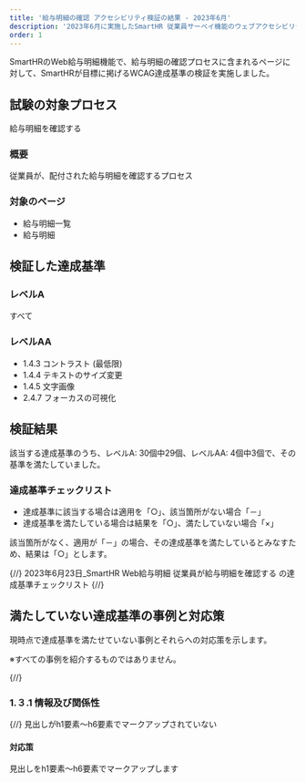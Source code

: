 ```yaml
---
title: '給与明細の確認 アクセシビリティ検証の結果 - 2023年6月'
description: '2023年6月に実施したSmartHR 従業員サーベイ機能のウェブアクセシビリティ検証の結果を公開しています。'
order: 1
---
```


SmartHRのWeb給与明細機能で、給与明細の確認プロセスに含まれるページに対して、SmartHRが目標に掲げるWCAG達成基準の検証を実施しました。

## 試験の対象プロセス
給与明細を確認する

### 概要
従業員が、配付された給与明細を確認するプロセス

### 対象のページ
* 給与明細一覧
* 給与明細

## 検証した達成基準

### レベルA

すべて

### レベルAA

- 1.4.3 コントラスト (最低限)
- 1.4.4 テキストのサイズ変更
- 1.4.5 文字画像
- 2.4.7 フォーカスの可視化

## 検証結果

該当する達成基準のうち、レベルA: 30個中29個、レベルAA: 4個中3個で、その基準を満たしていました。

### 達成基準チェックリスト

- 達成基準に該当する場合は適用を「○」、該当箇所がない場合「－」
- 達成基準を満たしている場合は結果を「○」、満たしていない場合「×」

該当箇所がなく、適用が「－」の場合、その達成基準を満たしているとみなすため、結果は「○」とします。

{/*<!-- textlint-disable -->*/}
<CustomLink href="https://docs.google.com/spreadsheets/d/1oLhq19B_byAiXFQuPjfjgp-Gnmtw6guKH1txxeZAs7Y/edit#gid=0">2023年6月23日_SmartHR Web給与明細 従業員が給与明細を確認する の達成基準チェックリスト</CustomLink>
{/*<!-- textlint-enable -->*/}

## 満たしていない達成基準の事例と対応策

現時点で達成基準を満たせていない事例とそれらへの対応策を示します。

※すべての事例を紹介するものではありません。

{/*<!-- textlint-disable -->*/}
### 1.３.1 情報及び関係性
{/*<!-- textlint-enable -->*/}
見出しがh1要素〜h6要素でマークアップされていない

#### 対応策
見出しをh1要素〜h6要素でマークアップします
